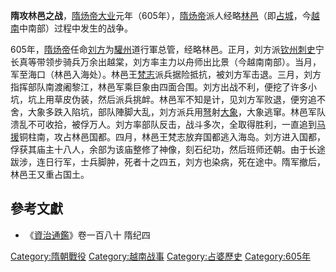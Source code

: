 '''隋攻林邑之战'''，[[隋炀帝|隋炀帝]][[大业|大业]]元年（605年），[[隋炀帝|隋炀帝]]派人经略[[林邑|林邑]]（即[[占城|占城]]，今[[越南|越南]]中南部）过程中发生的战争。

605年，[[隋炀帝|隋炀帝]]任命[[刘方|刘方]]为[[驩州|驩州]]道行軍总管，经略林邑。正月，刘方派[[钦州|钦州]][[刺史|刺史]]宁长真等带领步骑兵万余出越棠，刘方率主力以舟师出比景（今越南南部）。当月，军至海口（林邑入海处）。林邑王[[梵志|梵志]]派兵据险抵抗，被刘方军击退。三月，刘方指挥部队南渡阇黎江，林邑军乘巨象由四面合围。刘方出战不利，便挖了许多小坑，坑上用草皮伪装，然后派兵挑衅。林邑军不知是计，见刘方军败退，便穷追不舍，大象多跌入陷坑，部队陣脚大乱，刘方派兵用[[弩|弩]]射[[大象|大象]]，大象逃窜。林邑军队溃乱不可收拾，被俘万人。刘方率部队反击，战斗多次，全取得胜利，一直追到[[马援|马援]]铜柱南，攻占林邑国都。四月，林邑王梵志放弃国都逃入海岛。刘方进入国都，俘获其庙主十八人，余部为该庙整修了神像，刻石纪功，然后班师还朝。由于长途跋涉，连日行军，士兵脚肿，死者十之四五，刘方也染病，死在途中。隋军撤后，林邑王又重占国土。

==參考文獻==
*《[[資治通鑑|資治通鑑]]》卷一百八十 隋纪四

{{DEFAULTSORT:S}}
[[Category:隋朝戰役|Category:隋朝戰役]]
[[Category:越南战事|Category:越南战事]]
[[Category:占婆歷史|Category:占婆歷史]]
[[Category:605年|Category:605年]]